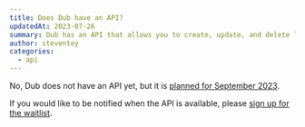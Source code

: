 ```yaml
---
title: Does Dub have an API?
updatedAt: 2023-07-26
summary: Dub has an API that allows you to create, update, and delete links programmatically.
author: steventey
categories:
  - api
---
```


No, Dub does not have an API yet, but it is [planned for September 2023](https://github.com/steven-tey/dub/issues/73#issuecomment-1638409034).

If you would like to be notified when the API is available, please [sign up for the waitlist](https://tally.so/r/wdN50V).
